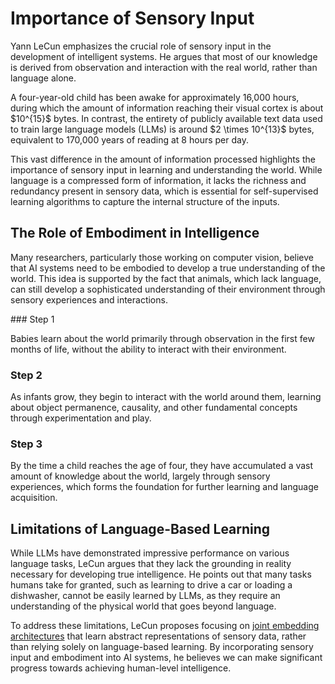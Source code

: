 
# Importance of Sensory Input

Yann LeCun emphasizes the crucial role of sensory input in the development of intelligent systems. He argues that most of our knowledge is derived from observation and interaction with the real world, rather than language alone.

<Callout type="info">
  A four-year-old child has been awake for approximately 16,000 hours, during which the amount of information reaching their visual cortex is about $10^{15}$ bytes. In contrast, the entirety of publicly available text data used to train large language models (LLMs) is around $2 \times 10^{13}$ bytes, equivalent to 170,000 years of reading at 8 hours per day.
</Callout>

This vast difference in the amount of information processed highlights the importance of sensory input in learning and understanding the world. While language is a compressed form of information, it lacks the richness and redundancy present in sensory data, which is essential for self-supervised learning algorithms to capture the internal structure of the inputs.

## The Role of Embodiment in Intelligence

Many researchers, particularly those working on computer vision, believe that AI systems need to be embodied to develop a true understanding of the world. This idea is supported by the fact that animals, which lack language, can still develop a sophisticated understanding of their environment through sensory experiences and interactions.

<Steps>
### Step 1

Babies learn about the world primarily through observation in the first few months of life, without the ability to interact with their environment.

### Step 2

As infants grow, they begin to interact with the world around them, learning about object permanence, causality, and other fundamental concepts through experimentation and play.

### Step 3

By the time a child reaches the age of four, they have accumulated a vast amount of knowledge about the world, largely through sensory experiences, which forms the foundation for further learning and language acquisition.
</Steps>

## Limitations of Language-Based Learning

While LLMs have demonstrated impressive performance on various language tasks, LeCun argues that they lack the grounding in reality necessary for developing true intelligence. He points out that many tasks humans take for granted, such as learning to drive a car or loading a dishwasher, cannot be easily learned by LLMs, as they require an understanding of the physical world that goes beyond language.

To address these limitations, LeCun proposes focusing on [joint embedding architectures](/joint-embedding-architectures) that learn abstract representations of sensory data, rather than relying solely on language-based learning. By incorporating sensory input and embodiment into AI systems, he believes we can make significant progress towards achieving human-level intelligence.
